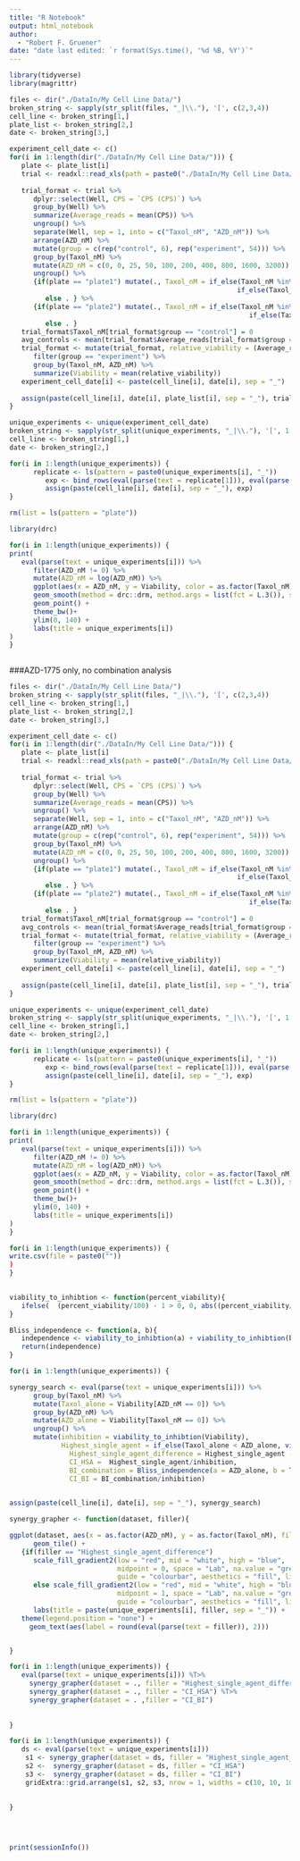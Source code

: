 ```yaml
---
title: "R Notebook"
output: html_notebook
author:
  - "Robert F. Gruener"
date: "date last edited: `r format(Sys.time(), '%d %B, %Y')`"
---
```




```r
library(tidyverse)
library(magrittr)

files <- dir("./DataIn/My Cell Line Data/")
broken_string <- sapply(str_split(files, "_|\\."), '[', c(2,3,4))
cell_line <- broken_string[1,]
plate_list <- broken_string[2,]
date <- broken_string[3,]

experiment_cell_date <- c()
for(i in 1:length(dir("./DataIn/My Cell Line Data/"))) {
   plate <- plate_list[i]
   trial <- readxl::read_xls(path = paste0("./DataIn/My Cell Line Data/", files[i]))
   
   trial_format <- trial %>% 
      dplyr::select(Well, CPS = `CPS (CPS)`) %>% 
      group_by(Well) %>% 
      summarize(Average_reads = mean(CPS)) %>% 
      ungroup() %>% 
      separate(Well, sep = 1, into = c("Taxol_nM", "AZD_nM")) %>%
      arrange(AZD_nM) %>% 
      mutate(group = c(rep("control", 6), rep("experiment", 54))) %>% 
      group_by(Taxol_nM) %>% 
      mutate(AZD_nM = c(0, 0, 25, 50, 100, 200, 400, 800, 1600, 3200)) %>% 
      ungroup() %>% 
      {if(plate == "plate1") mutate(., Taxol_nM = if_else(Taxol_nM %in% LETTERS[2:3], 0, 
                                                         if_else(Taxol_nM %in% LETTERS[4:5], 0.5, 1))) 
         else . } %>% 
      {if(plate == "plate2") mutate(., Taxol_nM = if_else(Taxol_nM %in% LETTERS[2:3], 2.5, 
                                                            if_else(Taxol_nM %in% LETTERS[4:5], 5, 10))) 
         else . }
   trial_format$Taxol_nM[trial_format$group == "control"] = 0
   avg_controls <- mean(trial_format$Average_reads[trial_format$group == "control"])
   trial_format <- mutate(trial_format, relative_viability = (Average_reads/avg_controls)*100) %>% 
      filter(group == "experiment") %>% 
      group_by(Taxol_nM, AZD_nM) %>% 
      summarize(Viability = mean(relative_viability))
   experiment_cell_date[i] <- paste(cell_line[i], date[i], sep = "_")
   
   assign(paste(cell_line[i], date[i], plate_list[i], sep = "_"), trial_format)
}

unique_experiments <- unique(experiment_cell_date)
broken_string <- sapply(str_split(unique_experiments, "_|\\."), '[', 1:2)
cell_line <- broken_string[1,]
date <- broken_string[2,]

for(i in 1:length(unique_experiments)) {
      replicate <- ls(pattern = paste0(unique_experiments[i], "_"))
         exp <- bind_rows(eval(parse(text = replicate[1])), eval(parse(text = replicate[2])))
         assign(paste(cell_line[i], date[i], sep = "_"), exp)
}

rm(list = ls(pattern = "plate"))

library(drc)

for(i in 1:length(unique_experiments)) {
print(
   eval(parse(text = unique_experiments[i])) %>% 
      filter(AZD_nM != 0) %>% 
      mutate(AZD_nM = log(AZD_nM)) %>% 
      ggplot(aes(x = AZD_nM, y = Viability, color = as.factor(Taxol_nM))) + 
      geom_smooth(method = drc::drm, method.args = list(fct = L.3()), se = F) + 
      geom_point() +
      theme_bw()+ 
      ylim(0, 140) +
      labs(title = unique_experiments[i]) 
)  
}
      

```



###AZD-1775 only, no combination analysis


```r

files <- dir("./DataIn/My Cell Line Data/")
broken_string <- sapply(str_split(files, "_|\\."), '[', c(2,3,4))
cell_line <- broken_string[1,]
plate_list <- broken_string[2,]
date <- broken_string[3,]

experiment_cell_date <- c()
for(i in 1:length(dir("./DataIn/My Cell Line Data/"))) {
   plate <- plate_list[i]
   trial <- readxl::read_xls(path = paste0("./DataIn/My Cell Line Data/", files[i]))
   
   trial_format <- trial %>% 
      dplyr::select(Well, CPS = `CPS (CPS)`) %>% 
      group_by(Well) %>% 
      summarize(Average_reads = mean(CPS)) %>% 
      ungroup() %>% 
      separate(Well, sep = 1, into = c("Taxol_nM", "AZD_nM")) %>%
      arrange(AZD_nM) %>% 
      mutate(group = c(rep("control", 6), rep("experiment", 54))) %>% 
      group_by(Taxol_nM) %>% 
      mutate(AZD_nM = c(0, 0, 25, 50, 100, 200, 400, 800, 1600, 3200)) %>% 
      ungroup() %>% 
      {if(plate == "plate1") mutate(., Taxol_nM = if_else(Taxol_nM %in% LETTERS[2:3], 0, 
                                                         if_else(Taxol_nM %in% LETTERS[4:5], 0.5, 1))) 
         else . } %>% 
      {if(plate == "plate2") mutate(., Taxol_nM = if_else(Taxol_nM %in% LETTERS[2:3], 2.5, 
                                                            if_else(Taxol_nM %in% LETTERS[4:5], 5, 10))) 
         else . }
   trial_format$Taxol_nM[trial_format$group == "control"] = 0
   avg_controls <- mean(trial_format$Average_reads[trial_format$group == "control"])
   trial_format <- mutate(trial_format, relative_viability = (Average_reads/avg_controls)*100) %>% 
      filter(group == "experiment") %>% 
      group_by(Taxol_nM, AZD_nM) %>% 
      summarize(Viability = mean(relative_viability))
   experiment_cell_date[i] <- paste(cell_line[i], date[i], sep = "_")
   
   assign(paste(cell_line[i], date[i], plate_list[i], sep = "_"), trial_format)
}

unique_experiments <- unique(experiment_cell_date)
broken_string <- sapply(str_split(unique_experiments, "_|\\."), '[', 1:2)
cell_line <- broken_string[1,]
date <- broken_string[2,]

for(i in 1:length(unique_experiments)) {
      replicate <- ls(pattern = paste0(unique_experiments[i], "_"))
         exp <- bind_rows(eval(parse(text = replicate[1])), eval(parse(text = replicate[2])))
         assign(paste(cell_line[i], date[i], sep = "_"), exp)
}

rm(list = ls(pattern = "plate"))

library(drc)

for(i in 1:length(unique_experiments)) {
print(
   eval(parse(text = unique_experiments[i])) %>% 
      filter(AZD_nM != 0) %>% 
      mutate(AZD_nM = log(AZD_nM)) %>% 
      ggplot(aes(x = AZD_nM, y = Viability, color = as.factor(Taxol_nM))) + 
      geom_smooth(method = drc::drm, method.args = list(fct = L.3()), se = F) + 
      geom_point() +
      theme_bw()+ 
      ylim(0, 140) +
      labs(title = unique_experiments[i]) 
)  
}

for(i in 1:length(unique_experiments)) {
write.csv(file = paste0("")) 
)  
}
      

```











```r

viability_to_inhibtion <- function(percent_viability){
   ifelse(  (percent_viability/100) - 1 > 0, 0, abs((percent_viability/100) - 1)  )
}

Bliss_independence <- function(a, b){
   independence <- viability_to_inhibtion(a) + viability_to_inhibtion(b) - viability_to_inhibtion(a)*viability_to_inhibtion(b)
   return(independence)
}

for(i in 1:length(unique_experiments)) {

synergy_search <- eval(parse(text = unique_experiments[i])) %>% 
      group_by(Taxol_nM) %>% 
      mutate(Taxol_alone = Viability[AZD_nM == 0]) %>% 
      group_by(AZD_nM) %>% 
      mutate(AZD_alone = Viability[Taxol_nM == 0]) %>% 
      ungroup() %>% 
      mutate(inhibition = viability_to_inhibtion(Viability), 
             Highest_single_agent = if_else(Taxol_alone < AZD_alone, viability_to_inhibtion(Taxol_alone), viability_to_inhibtion(AZD_alone)), 
               Highest_single_agent_difference = Highest_single_agent - inhibition,
               CI_HSA =  Highest_single_agent/inhibition, 
               BI_combination = Bliss_independence(a = AZD_alone, b = Taxol_alone), 
               CI_BI = BI_combination/inhibition)   
      

assign(paste(cell_line[i], date[i], sep = "_"), synergy_search)
```


```r

synergy_grapher <- function(dataset, filler){

ggplot(dataset, aes(x = as.factor(AZD_nM), y = as.factor(Taxol_nM), fill = eval(parse(text = filler)))) + 
      geom_tile() +
   {if(filler == "Highest_single_agent_difference") 
      scale_fill_gradient2(low = "red", mid = "white", high = "blue", 
                           midpoint = 0, space = "Lab", na.value = "grey50", 
                           guide = "colourbar", aesthetics = "fill", limits = c(-0.50,0.50)) 
      else scale_fill_gradient2(low = "red", mid = "white", high = "blue", 
                           midpoint = 1, space = "Lab", na.value = "grey50", 
                           guide = "colourbar", aesthetics = "fill", limits = c(0.01,2)) } + 
      labs(title = paste(unique_experiments[i], filler, sep = "_")) +
   theme(legend.position = "none") + 
     geom_text(aes(label = round(eval(parse(text = filler)), 2)))


}

for(i in 1:length(unique_experiments)) {
   eval(parse(text = unique_experiments[i])) %T>% 
     synergy_grapher(dataset = ., filler = "Highest_single_agent_difference") %T>% 
     synergy_grapher(dataset = ., filler = "CI_HSA") %T>% 
     synergy_grapher(dataset = . ,filler = "CI_BI")
   
   
}

```



```r
for(i in 1:length(unique_experiments)) {
   ds <- eval(parse(text = unique_experiments[i])) 
    s1 <- synergy_grapher(dataset = ds, filler = "Highest_single_agent_difference") 
    s2 <-  synergy_grapher(dataset = ds, filler = "CI_HSA") 
    s3 <-  synergy_grapher(dataset = ds, filler = "CI_BI")
    gridExtra::grid.arrange(s1, s2, s3, nrow = 1, widths = c(10, 10, 10))
   
   
}


   
```




```r
print(sessionInfo())
```
